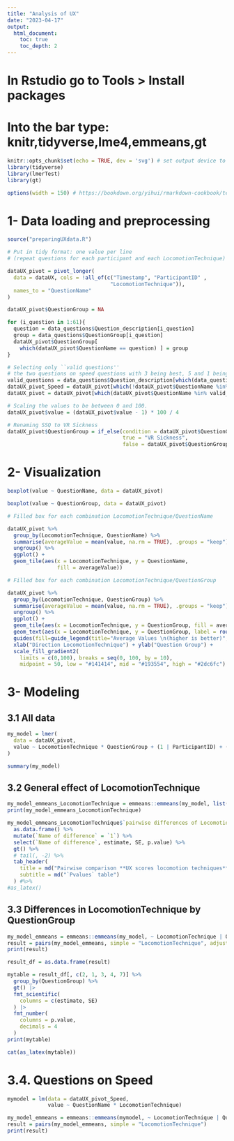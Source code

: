 ```yaml
---
title: "Analysis of UX"
date: "2023-04-17"
output:
  html_document:
    toc: true
    toc_depth: 2
---
```


# In Rstudio go to Tools > Install packages 
# Into the bar type: knitr,tidyverse,lme4,emmeans,gt
```r
knitr::opts_chunk$set(echo = TRUE, dev = 'svg') # set output device to svg
library(tidyverse)
library(lmerTest)
library(gt)

options(width = 150) # https://bookdown.org/yihui/rmarkdown-cookbook/text-width.html
```

# 1- Data loading and preprocessing

```r
source("preparingUXdata.R")
```



```r

# Put in tidy format: one value per line
# (repeat questions for each participant and each LocomotionTechnique)

dataUX_pivot = pivot_longer(
  data = dataUX, cols = !all_of(c("Timestamp", "ParticipantID" , 
                                 "LocomotionTechnique")),
  names_to = "QuestionName"
)

dataUX_pivot$QuestionGroup = NA

for (i_question in 1:61){
  question = data_questions$Question_description[i_question]
  group = data_questions$QuestionGroup[i_question]
  dataUX_pivot$QuestionGroup[
    which(dataUX_pivot$QuestionName == question) ] = group
}

# Selecting only ``valid questions''
# the two questions on speed questions with 3 being best, 5 and 1 being worst are labeled 0 and counted as "invalid"
valid_questions = data_questions$Question_description[which(data_questions$ToBeInverted != 0)] 
dataUX_pivot_Speed = dataUX_pivot[which(!dataUX_pivot$QuestionName %in% valid_questions), ]
dataUX_pivot = dataUX_pivot[which(dataUX_pivot$QuestionName %in% valid_questions), ]

# Scaling the values to be between 0 and 100.
dataUX_pivot$value = (dataUX_pivot$value - 1) * 100 / 4

# Renaming SSQ to VR Sickness
dataUX_pivot$QuestionGroup = if_else(condition = dataUX_pivot$QuestionGroup == "SSQ",
                                     true = "VR Sickness",
                                     false = dataUX_pivot$QuestionGroup)
```

# 2- Visualization

```r
boxplot(value ~ QuestionName, data = dataUX_pivot)

boxplot(value ~ QuestionGroup, data = dataUX_pivot)
```


```r
# Filled box for each combination LocomotionTechnique/QuestionName

dataUX_pivot %>%
  group_by(LocomotionTechnique, QuestionName) %>%
  summarise(averageValue = mean(value, na.rm = TRUE), .groups = "keep") %>%
  ungroup() %>%
  ggplot() +
  geom_tile(aes(x = LocomotionTechnique, y = QuestionName,
                fill = averageValue))

# Filled box for each combination LocomotionTechnique/QuestionGroup

dataUX_pivot %>%
  group_by(LocomotionTechnique, QuestionGroup) %>%
  summarise(averageValue = mean(value, na.rm = TRUE), .groups = "keep") %>%
  ungroup() %>%
  ggplot() +
  geom_tile(aes(x = LocomotionTechnique, y = QuestionGroup, fill = averageValue)) +
  geom_text(aes(x = LocomotionTechnique, y = QuestionGroup, label = round(averageValue, digits = 1))) +
  guides(fill=guide_legend(title="Average Values \n(higher is better)", reverse = TRUE)) +
  xlab("Direction LocomotionTechnique") + ylab("Question Group") +
  scale_fill_gradient2(
    limits = c(0,100), breaks = seq(0, 100, by = 10), 
    midpoint = 50, low = "#141414", mid = "#193554", high = "#2dc6fc")
```


# 3- Modeling


## 3.1 All data


```r
my_model = lmer(
  data = dataUX_pivot,
  value ~ LocomotionTechnique * QuestionGroup + (1 | ParticipantID) + (1 | QuestionName)
)

summary(my_model)
```

## 3.2 General effect of LocomotionTechnique

```r
my_model_emmeans_LocomotionTechnique = emmeans::emmeans(my_model, list(pairwise ~ LocomotionTechnique), adjust = "bonferroni")
print(my_model_emmeans_LocomotionTechnique)

```

```r
my_model_emmeans_LocomotionTechnique$`pairwise differences of LocomotionTechnique` %>%
  as.data.frame() %>%
  mutate(`Name of difference` = `1`) %>%
  select(`Name of difference`, estimate, SE, p.value) %>%
  gt() %>%
  # tail(, -2) %>%
  tab_header(
    title = md("Pairwise comparison **UX scores locomotion techniques**"),
    subtitle = md("`Pvalues` table")
  ) #%>% 
#as_latex()

```

## 3.3 Differences in LocomotionTechnique by QuestionGroup

```r
my_model_emmeans = emmeans::emmeans(my_model, ~ LocomotionTechnique | QuestionGroup)
result = pairs(my_model_emmeans, simple = "LocomotionTechnique", adjust = "bonferroni")
print(result)
```


```r
result_df = as.data.frame(result)

mytable = result_df[, c(2, 1, 3, 4, 7)] %>%
  group_by(QuestionGroup) %>%
  gt() |>
  fmt_scientific(
    columns = c(estimate, SE)
  ) |>
  fmt_number(
    columns = p.value, 
    decimals = 4
  )
print(mytable)

cat(as_latex(mytable))
```


# 3.4. Questions on Speed

```r
mymodel = lm(data = dataUX_pivot_Speed, 
             value ~ QuestionName * LocomotionTechnique)

my_model_emmeans = emmeans::emmeans(mymodel, ~ LocomotionTechnique | QuestionName)
result = pairs(my_model_emmeans, simple = "LocomotionTechnique")
print(result)
```


```r
```


```r
```


